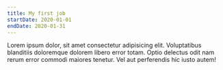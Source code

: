 ```yaml
---
title: My first job
startDate: 2020-01-01
endDate: 2020-01-31
---
```


Lorem ipsum dolor, sit amet consectetur adipisicing elit. Voluptatibus blanditiis doloremque dolorem libero error totam. Optio delectus odit nam rerum error commodi maiores tenetur. Vel aut perferendis hic iusto autem!

